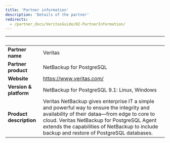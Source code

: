 ```yaml
---
title: 'Partner information'
description: 'Details of the partner'
redirects:
  - /partner_docs/VeritasGuide/02-PartnerInformation/
---
```

| &nbsp;     | &nbsp; |
| ----------- | ----------- |
| **Partner name**      |  Veritas     |
| **Partner product**   |   NetBackup for PostgreSQL    |
| **Website**      |   https://www.veritas.com/   |
| **Version & platform**   |   NetBackup for PostgreSQL 9.1: Linux, Windows     |
| **Product description**      |  Veritas NetBackup gives enterprise IT a simple and powerful way to ensure the integrity and availability of their dataa&mdash;from edge to core to cloud. Veritas NetBackup for PostgreSQL Agent extends the capabilities of NetBackup to include backup and restore of PostgreSQL databases.     |
